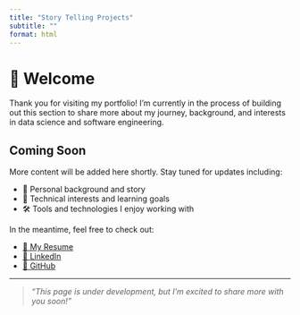 ```yaml
---
title: "Story Telling Projects"
subtitle: ""
format: html
---
```


# 👋 Welcome

Thank you for visiting my portfolio! I'm currently in the process of building out this section to share more about my journey, background, and interests in data science and software engineering.

## Coming Soon

More content will be added here shortly. Stay tuned for updates including:

- 📘 Personal background and story  
- 🧠 Technical interests and learning goals  
- 🛠️ Tools and technologies I enjoy working with  

In the meantime, feel free to check out:

- [📄 My Resume](Joshua%20Macias%20Vmock%20Resume.pdf){target=_blank}  
- [💼 LinkedIn](https://linkedin.com/in/joshua-macias-01655017a){target=_blank}  
- [🐙 GitHub](https://github.com/joshuaamacias){target=_blank}  

---

> *“This page is under development, but I'm excited to share more with you soon!”*
